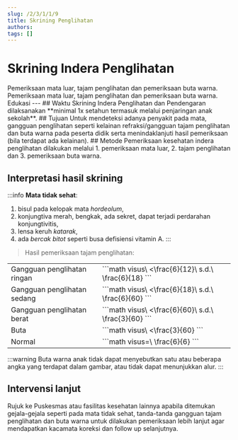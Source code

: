 ```yaml
---
slug: /2/3/1/1/9
title: Skrining Penglihatan
authors: 
tags: []
---
```



# Skrining Indera Penglihatan

<Tabs>
<TabItem value='puskesmas' label='Puskesmas'>
Pemeriksaan mata luar, tajam penglihatan dan pemeriksaan buta warna.
</TabItem>
<TabItem value='pustu' label='Pustu'>
Pemeriksaan mata luar, tajam penglihatan dan pemeriksaan buta warna.
</TabItem>
<TabItem value='rumah' label='Kunjungan Rumah'>
Edukasi
</TabItem>
</Tabs>
---
## Waktu
Skrining Indera Penglihatan dan Pendengaran dilaksanakan **minimal 1x setahun termasuk melalui penjaringan anak sekolah**.
## Tujuan
Untuk mendeteksi adanya penyakit pada mata, gangguan penglihatan seperti kelainan refraksi/gangguan tajam penglihatan dan buta warna pada peserta didik serta menindaklanjuti hasil pemeriksaan (bila terdapat ada kelainan).
## Metode
Pemeriksaan kesehatan indera penglihatan dilakukan melalui 
1. pemeriksaan mata luar, 
2. tajam penglihatan dan 
3. pemeriksaan buta warna.

## Interpretasi hasil skrining
:::info **Mata tidak sehat**: 
1. bisul pada kelopak mata *hordeolum*, 
2. konjungtiva merah, bengkak, ada sekret, dapat terjadi perdarahan konjungtivitis, 
3. lensa keruh *katarak*, 
4. ada *bercak bitot* seperti busa defisiensi vitamin A.
:::

> Hasil pemeriksaan tajam penglihatan:

<table>
  <tr>
    <td>Gangguan penglihatan ringan</td>
    <td>
    ```math
    visus\ <\frac{6}{12}\ s.d.\ \frac{6}{18}
    ```
    </td>
  </tr>
  <tr>
    <td>Gangguan penglihatan sedang</td>
    <td>
    ```math 
    visus\ <\frac{6}{18}\ s.d.\ \frac{6}{60}
    ```
    </td>
  </tr>
  <tr>
    <td>Gangguan penglihatan berat</td>
    <td>
    ```math
    visus\ <\frac{6}{60}\ s.d.\ \frac{3}{60}
    ```
    </td>
  </tr>
  <tr>
    <td>Buta</td>
    <td>
    ```math
    visus\ <\frac{3}{60}
    ```
    </td>
  </tr>
  <tr>
    <td>Normal</td>
    <td>
    ```math
    visus=\ \frac{6}{6}
    ```
    </td>
  </tr>
</table>

:::warning Buta warna
anak tidak dapat menyebutkan satu atau beberapa angka yang terdapat dalam gambar, atau tidak dapat menunjukkan alur.
:::

## Intervensi lanjut
Rujuk ke Puskesmas atau fasilitas kesehatan lainnya apabila ditemukan gejala-gejala seperti pada mata tidak sehat, tanda-tanda gangguan tajam penglihatan dan buta warna untuk dilakukan pemeriksaan lebih lanjut agar mendapatkan kacamata koreksi dan follow up selanjutnya.

